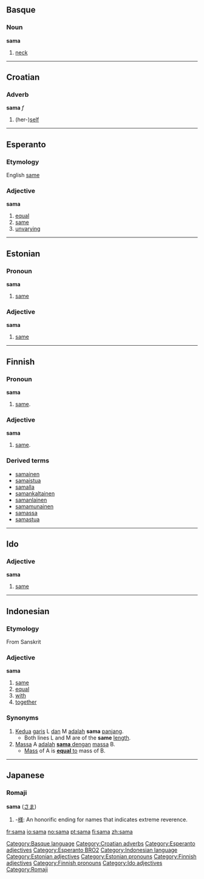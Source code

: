 ==Basque==
===Noun===
'''sama'''

# [[neck]]

[[Category:Basque language]]

----

==Croatian==
===Adverb===
'''sama''' ''f''

# (her-)[[self]]

[[Category:Croatian adverbs]]

----

==Esperanto==
===Etymology===
English [[same]]
===Adjective===
'''sama'''

#[[equal]]
#[[same]]
#[[unvarying]]

[[Category:Esperanto adjectives]]
[[Category:Esperanto BRO2]]

----

==Estonian==
===Pronoun===
'''sama'''

#[[same]]

===Adjective===
'''sama'''

#[[same]]

----

==Finnish==
===Pronoun===
'''sama'''

#[[same]].

===Adjective===
'''sama'''

#[[same]].

===Derived terms===
*[[samainen]]
*[[samaistua]]
*[[samalla]]
*[[samankaltainen]]
*[[samanlainen]]
*[[samamunainen]]
*[[samassa]]
*[[samastua]]

----

==Ido==
===Adjective===
'''sama'''

#[[same]]

----

==Indonesian==
===Etymology===
From Sanskrit
===Adjective===
'''sama'''

# [[same]]
# [[equal]]
# [[with]]
# [[together]]

===Synonyms===
# [[kedua|Kedua]] [[garis]] L [[dan]] M [[adalah]] '''sama''' [[panjang]].
#* Both lines L and M are of the '''same''' [[length]].
# [[massa|Massa]] A [[adalah]] <u>'''sama''' [[dengan]]</u> [[massa]] B.
#* [[mass|Mass]] of A is <u>'''equal''' to</u> mass of B.

[[Category:Indonesian language]]

-----

==Japanese==
===Romaji===
'''sama''' ([[さま]])
#-[[様]]: An honorific ending for names that indicates extreme reverence.

[[Category:Estonian adjectives]]
[[Category:Estonian pronouns]]
[[Category:Finnish adjectives]]
[[Category:Finnish pronouns]]
[[Category:Ido adjectives]]
[[Category:Romaji]]

[[fr:sama]]
[[io:sama]]
[[no:sama]]
[[pt:sama]]
[[fi:sama]]
[[zh:sama]]